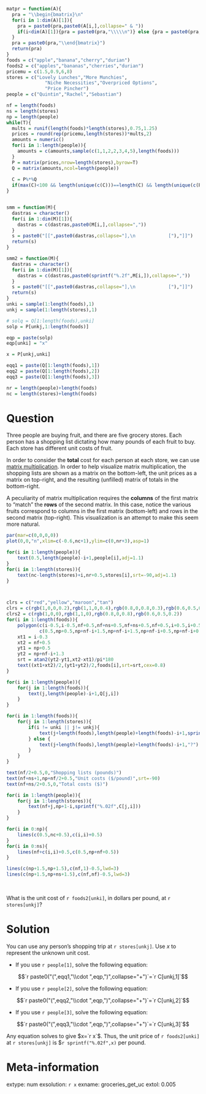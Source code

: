 ```r
matpr = function(A){
  pra = "\\begin{bmatrix}\n"
  for(i in 1:dim(A)[1]){
    pra = paste0(pra,paste0(A[i,],collapse=" & "))
    if(i<dim(A)[1]){pra = paste0(pra,"\\\\\n")} else {pra = paste0(pra,"\n")}
  }
  pra = paste0(pra,"\\end{bmatrix}")
  return(pra)
}
foods = c("apple","banana","cherry","durian")
foods2 = c("apples","bananas","cherries","durian")
pricemu = c(1.5,0.9,6,8)
stores = c("Lovely Lunches","More Munchies",
              "Niche Necessities","Overpriced Options",
              "Price Pincher")
people = c("Quintin","Rachel","Sebastian")

nf = length(foods)
ns = length(stores)
np = length(people)
while(T){
  mults = runif(length(foods)*length(stores),0.75,1.25)
  prices = round(rep(pricemu,length(stores))*mults,2)
  amounts = numeric()
  for(i in 1:length(people)){
    amounts = c(amounts,sample(c(1,1,2,2,3,4,5),length(foods)))
  }
  P = matrix(prices,nrow=length(stores),byrow=T)
  Q = matrix(amounts,ncol=length(people))
  
  C = P%*%Q
  if(max(C)<100 && length(unique(c(C)))==length(C) && length(unique(c(P)))==length(P)){break}
}


smm = function(M){
  dastras = character()
  for(i in 1:dim(M)[1]){
    dastras = c(dastras,paste0(M[i,],collapse=","))
  }
  s = paste0("[[",paste0(dastras,collapse="],\n            ["),"]]")
  return(s)
}

smm2 = function(M){
  dastras = character()
  for(i in 1:dim(M)[1]){
    dastras = c(dastras,paste0(sprintf("%.2f",M[i,]),collapse=","))
  }
  s = paste0("[[",paste0(dastras,collapse="],\n            ["),"]]")
  return(s)
}
unki = sample(1:length(foods),1)
unkj = sample(1:length(stores),1)

# solq = Q[1:length(foods),unki]
solp = P[unkj,1:length(foods)]

eqp = paste(solp)
eqp[unki] = "x"

x = P[unkj,unki]

eqq1 = paste(Q[1:length(foods),1])
eqq2 = paste(Q[1:length(foods),2])
eqq3 = paste(Q[1:length(foods),3])

nr = length(people)+length(foods)
nc = length(stores)+length(foods)

```

Question
========

Three people are buying fruit, and there are five grocery stores. Each person has a shopping list dictating how many pounds of each fruit to buy. Each store has different unit costs of fruit.

In order to consider the **total** cost for each person at each store, we can use [matrix multiplication](https://en.wikipedia.org/wiki/Matrix_multiplication). In order to help visualize matrix multiplication, the shopping lists are shown as a matrix on the bottom-left, the unit prices as a matrix on top-right, and the resulting (unfilled) matrix of totals in the bottom-right.

A peculiarity of matrix multiplication requires the **columns** of the first matrix to "match" the **rows** of the second matrix. In this case, notice the various fruits correspond to columns in the first matrix (bottom-left) and rows in the second matrix (top-right). This visualization is an attempt to make this seem more natural.

```r
par(mar=c(0,0,0,0))
plot(0,0,"n",xlim=c(-0.6,nc+1),ylim=c(0,nr+3),asp=1)

for(i in 1:length(people)){
    text(0.5,length(people)-i+1,people[i],adj=1.1)
}
for(i in 1:length(stores)){
    text(nc-length(stores)+i,nr+0.5,stores[i],srt=-90,adj=1.1)
}



clrs = c("red","yellow","maroon","tan")
clrs = c(rgb(1,0,0,0.2),rgb(1,1,0,0.4),rgb(0.8,0,0.8,0.3),rgb(0.6,0.5,0.2,0.2))
clrs2 = c(rgb(1,0,0),rgb(1,1,0),rgb(0.8,0,0.8),rgb(0.6,0.5,0.2))
for(i in 1:length(foods)){
    polygon(c(i-0.5,i-0.5,nf+0.5,nf+ns+0.5,nf+ns+0.5,nf+0.5,i+0.5,i+0.5),
            c(0.5,np+0.5,np+nf-i+1.5,np+nf-i+1.5,np+nf-i+0.5,np+nf-i+0.5,np+0.5,0.5),col=clrs[i],border = F)
    xt1 = i-0.3
    xt2 = nf+0.5
    yt1 = np+0.5
    yt2 = np+nf-i+1.3
    srt = atan2(yt2-yt1,xt2-xt1)/pi*180
    text((xt1+xt2)/2,(yt1+yt2)/2,foods[i],srt=srt,cex=0.8)
}

for(i in 1:length(people)){
    for(j in 1:length(foods)){
        text(j,length(people)-i+1,Q[j,i])
    }
}

for(i in 1:length(foods)){
    for(j in 1:length(stores)){
        if(i != unki || j!= unkj){
            text(j+length(foods),length(people)+length(foods)-i+1,sprintf("%.02f",P[j,i]))
        } else {
            text(j+length(foods),length(people)+length(foods)-i+1,"?")
        }
    }
}

text(nf/2+0.5,0,"Shopping lists (pounds)")
text(nf+ns+1,np+nf/2+0.5,"Unit costs ($/pound)",srt=-90)
text(nf+ns/2+0.5,0,"Total costs ($)")

for(i in 1:length(people)){
    for(j in 1:length(stores)){
        text(nf+j,np+1-i,sprintf("%.02f",C[j,i]))
    }
}

for(i in 0:np){
    lines(c(0.5,nc+0.5),c(i,i)+0.5)
}
for(i in 0:ns){
    lines(nf+c(i,i)+0.5,c(0.5,np+nf+0.5))
}

lines(c(np+1.5,np+1.5),c(nf,1)-0.5,lwd=3)
lines(c(np+1.5,np+ns+1.5),c(nf,nf)-0.5,lwd=3)


```
\

What is the unit cost of `r foods2[unki]`, in dollars per pound, at `r stores[unkj]`?


Solution
========

You can use any person's shopping trip at `r stores[unkj]`. Use $x$ to represent the unknown unit cost.

* If you use `r people[1]`, solve the following equation:

$$`r paste0("(",eqq1,"\\cdot ",eqp,")",collapse="+")`=`r C[unkj,1]`$$

* If you use `r people[2]`, solve the following equation:

$$`r paste0("(",eqq2,"\\cdot ",eqp,")",collapse="+")`=`r C[unkj,2]`$$

* If you use `r people[3]`, solve the following equation:

$$`r paste0("(",eqq3,"\\cdot ",eqp,")",collapse="+")`=`r C[unkj,3]`$$

Any equation solves to give $x=`r x`$. Thus, the unit price of `r foods2[unki]` at `r stores[unkj]` is \$`r sprintf("%.02f",x)` per pound.


Meta-information
============
extype: num
exsolution: `r x`
exname: groceries_get_uc
extol: 0.005